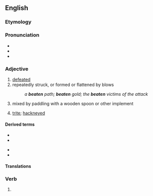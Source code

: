 ==English==

===Etymology===
{{suffix|en|beat|en}}

===Pronunciation===
* {{IPA|en|/ˈbiːt(ə)n/}}
* {{audio|en|en-us-beaten.ogg|Audio (US)}}
* {{rhymes|en|iːtən|s=2}}

===Adjective===
{{en-adj}}

# [[defeated]]
# repeatedly struck, or formed or flattened by blows
#: ''a '''beaten''' path; '''beaten''' gold; the '''beaten''' victims of the attack''
# {{senseid|en|cookery}} {{lb|en|cooking|of a liquid}} mixed by paddling with a wooden spoon or other implement
# {{lb|en|dated}} [[trite]]; [[hackneyed]]

====Derived terms====
{{top2}}
* {{l|en|beaten up}}
* {{l|en|off the beaten path}}
{{mid}}
* {{l|en|off the beaten track}}
* {{l|en|well-beaten}}
{{bottom}}

====Translations====
{{trans-see|defeated}}

<!--{{checktrans-top}}
* Bulgarian: {{t+check|bg|бит}}, {{t+check|bg|победен}}, {{t+check|bg|измъчен}}
{{trans-mid}}
* Scots: {{t-check|sco|fechtit}}, {{t-check|sco|feuchten}}, {{t-check|sco|fochten}}
{{trans-bottom}}-->

===Verb===
{{head|en|verb form|cat2=irregular past participles}}

# {{inflection of|en|beat||past|part}}